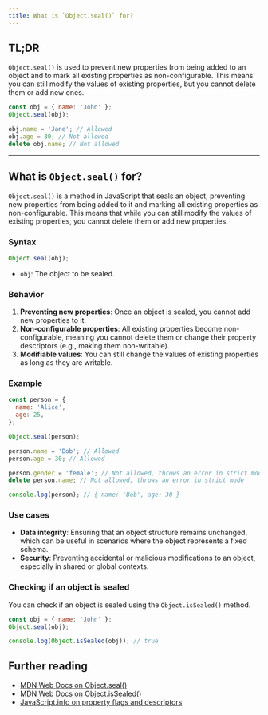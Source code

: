 ```yaml
---
title: What is `Object.seal()` for?
---
```


## TL;DR

`Object.seal()` is used to prevent new properties from being added to an object and to mark all existing properties as non-configurable. This means you can still modify the values of existing properties, but you cannot delete them or add new ones.

```js
const obj = { name: 'John' };
Object.seal(obj);

obj.name = 'Jane'; // Allowed
obj.age = 30; // Not allowed
delete obj.name; // Not allowed
```

---

## What is `Object.seal()` for?

`Object.seal()` is a method in JavaScript that seals an object, preventing new properties from being added to it and marking all existing properties as non-configurable. This means that while you can still modify the values of existing properties, you cannot delete them or add new properties.

### Syntax

```js
Object.seal(obj);
```

- `obj`: The object to be sealed.

### Behavior

1. **Preventing new properties**: Once an object is sealed, you cannot add new properties to it.
2. **Non-configurable properties**: All existing properties become non-configurable, meaning you cannot delete them or change their property descriptors (e.g., making them non-writable).
3. **Modifiable values**: You can still change the values of existing properties as long as they are writable.

### Example

```js
const person = {
  name: 'Alice',
  age: 25,
};

Object.seal(person);

person.name = 'Bob'; // Allowed
person.age = 30; // Allowed

person.gender = 'female'; // Not allowed, throws an error in strict mode
delete person.name; // Not allowed, throws an error in strict mode

console.log(person); // { name: 'Bob', age: 30 }
```

### Use cases

- **Data integrity**: Ensuring that an object structure remains unchanged, which can be useful in scenarios where the object represents a fixed schema.
- **Security**: Preventing accidental or malicious modifications to an object, especially in shared or global contexts.

### Checking if an object is sealed

You can check if an object is sealed using the `Object.isSealed()` method.

```js
const obj = { name: 'John' };
Object.seal(obj);

console.log(Object.isSealed(obj)); // true
```

## Further reading

- [MDN Web Docs on Object.seal()](https://developer.mozilla.org/en-US/docs/Web/JavaScript/Reference/Global_Objects/Object/seal)
- [MDN Web Docs on Object.isSealed()](https://developer.mozilla.org/en-US/docs/Web/JavaScript/Reference/Global_Objects/Object/isSealed)
- [JavaScript.info on property flags and descriptors](https://javascript.info/property-descriptors)
